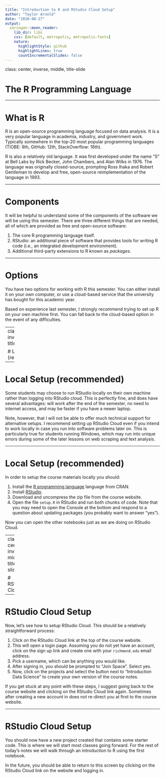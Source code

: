 ```yaml
---
title: "Introduction to R and RStudio Cloud Setup"
author: "Taylor Arnold"
date: "2020-08-27"
output:
  xaringan::moon_reader:
    lib_dir: libs
    css: [default, metropolis, metropolis-fonts]
    nature:
      highlightStyle: github
      highlightLines: true
      countIncrementalSlides: false
---
```


class: center, inverse, middle, title-slide

# The R Programming Language

---

# What is R

R is an open-source programming language focused on data analysis. It is
a very popular language in academia, industry, and government work. Typically
somewhere in the top-20 most popular programming languages (TIOBE: 8th, GitHub:
12th, StackOverflow: 16th).

R is also a relatively old language. It was first developed under the name "S"
at Bell Labs by Rick Becker, John Chambers, and Alan Wilks in 1976. The language
was originally closed-source, prompting Ross Ihaka and Robert Gentleman to
develop and free, open-source reimplementation of the language in 1993.

---

# Components

It will be helpful to understand some of the components of the software we will
be using this semester. There are three different things that are needed, all
of which are provided as free and open-source software:

1. The core R programming language itself.
2. RStudio: an additional piece of software that provides tools for writing R
code (i.e., an integrated development environment).
3. Additional third-party extensions to R known as *packages*.

---

# Options

You have two options for working with R this semester. You can either install
it on your own computer, or use a cloud-based service that the university has
bought for this academic year.

Based on experience last semester, I strongly recommend trying to set up R on
your own machine first. You can fall back to the cloud-based option in the
event of any difficulties.

---
class: center, inverse, middle, title-slide

# Local Setup (recommended)

---

# Local Setup (recommended)

Some students may choose to run RStudio locally on their own machine rather than logging
into RStudio cloud. This is perfectly fine, and does have several advantages: will work
after the end of the semester, no need to internet access, and may be faster if you have
a newer laptop.

Note, however, that I will not be able to offer much technical support for alternative
setups. I recommend setting up RStudio Cloud even if you intend to work locally in case
you run into software problems later on. This is particularly true for students running
Windows, which may run into unique errors during some of the later lessons on web scraping
and text analysis.

---

# Local Setup (recommended)

In order to setup the course materials locally you should:

1. Install the [R programming language](https://cran.r-project.org/) language from CRAN.
2. Install [RStudio](https://rstudio.com/products/rstudio/download/#download).
3. Download and uncompress the zip file from the course website.
4. Open the file `setup.R` in RStudio and run both chunks of code. Note that you may
need to open the Console at the bottom and respond to a question about updating packages
(you probably want to answer "yes").

Now you can open the other notebooks just as we are doing on RStudio Cloud.

---
class: center, inverse, middle, title-slide

# RStudio Cloud

---

# RStudio Cloud Setup

Now, let's see how to setup RStudio Cloud. This should be a relatively
straightforward process:

1. Click on the RStudio Cloud link at the top of the course website.
2. This will open a login page. Assuming you do not yet have an account, click
on the sign up link and create one with your `richmond.edu` email address.
3. Pick a username, which can be anything you would like.
4. After signing in, you should be prompted to "Join Space". Select yes.
5. Now, click on the projects and select the button next to "Introduction Data
Science" to create your own version of the course notes.

If you get stuck at any point with these steps, I suggest going back to the
course website and clicking on the RStudio Cloud link again. Sometimes after
creating a new account in does not re-direct you at first to the course website.

---

# RStudio Cloud Setup

You should now have a new project created that contains some starter code. This
is where we will start most classes going forward. For the rest of today's notes
we will walk through an introduction to R using the first notebook.

In the future, you should be able to return to this screen by clicking on the
RStudio Cloud link on the website and logging in.
